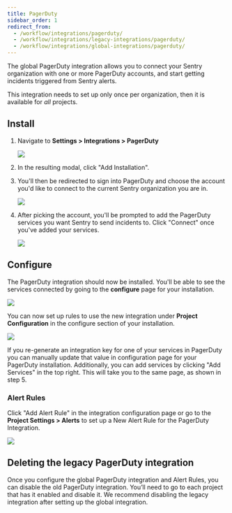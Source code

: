 ```yaml
---
title: PagerDuty
sidebar_order: 1
redirect_from:
  - /workflow/integrations/pagerduty/
  - /workflow/integrations/legacy-integrations/pagerduty/
  - /workflow/integrations/global-integrations/pagerduty/
---
```


The global PagerDuty integration allows you to connect your Sentry organization with one or more PagerDuty accounts, and start getting incidents triggered from Sentry alerts.

This integration needs to set up only once per organization, then it is available for _all_ projects.

## Install

1. Navigate to **Settings > Integrations > PagerDuty**

     ![](pagerduty-overview.png)

2. In the resulting modal, click "Add Installation".

3. You'll then be redirected to sign into PagerDuty and choose the account you'd like to connect to the current Sentry organization you are in.

   ![](pd_account_picker.png)

4. After picking the account, you'll be prompted to add the PagerDuty services you want Sentry to send incidents to. Click "Connect" once you've added your services.

   ![](pd_add_services.png)

## Configure

The PagerDuty integration should now be installed. You'll be able to see the services connected by going to the **configure** page for your installation.

![](pd_installed.png)

You can now set up rules to use the new integration under **Project Configuration** in the configure section of your installation.

![](pd_org_configuration.png)

If you re-generate an integration key for one of your services in PagerDuty you can manually update that value in configuration page for your PagerDuty installation. Additionally, you can add services by clicking "Add Services" in the top right. This will take you to the same page, as shown in step 5.

### Alert Rules

Click "Add Alert Rule" in the integration configuration page or go to the **Project Settings > Alerts** to set up a New Alert Rule for the PagerDuty Integration.

![](pd_alert_rule.png)

## Deleting the legacy PagerDuty integration

Once you configure the global PagerDuty integration and Alert Rules, you can disable the old PagerDuty integration. You’ll need to go to each project that has it enabled and disable it. We recommend disabling the legacy integration after setting up the global integration.

